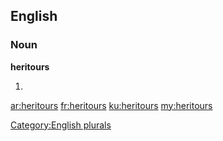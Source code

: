==English==

===Noun===
'''heritours'''

# {{plural of|[[heritour]]}}

[[Category:English plurals]]

[[ar:heritours]]
[[fr:heritours]]
[[ku:heritours]]
[[my:heritours]]